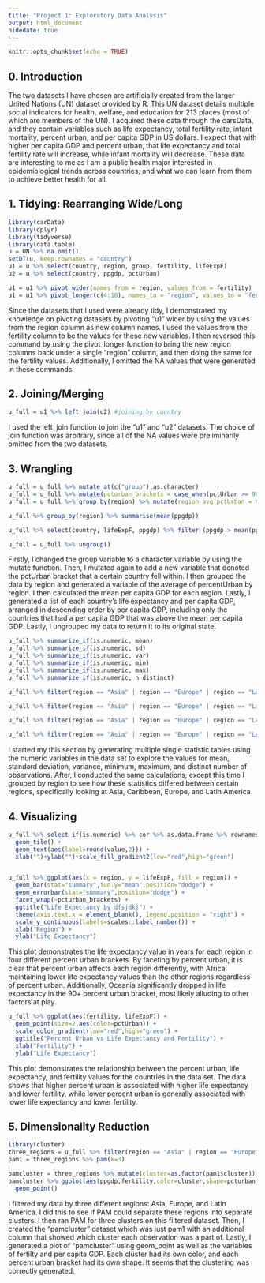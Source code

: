 ```yaml
---
title: "Project 1: Exploratory Data Analysis"
output: html_document
hidedate: true
---
```


```r
knitr::opts_chunk$set(echo = TRUE)
```




## 0. Introduction
The two datasets I have chosen are artificially created from the larger United Nations (UN) dataset provided by R. This UN dataset details multiple social indicators for health, welfare, and education for 213 places (most of which are members of the UN). I acquired these data through the carsData, and they contain variables such as life expectancy, total fertility rate, infant mortality, percent urban, and per capita GDP in US dollars. I expect that with higher per capita GDP and percent urban, that life expectancy and total fertility rate will increase, while infant mortality will decrease. These data are interesting to me as I am a public health major interested in epidemiological trends across countries, and what we can learn from them to achieve better health for all.



## 1. Tidying: Rearranging Wide/Long
```r
library(carData)
library(dplyr)
library(tidyverse)
library(data.table)
u = UN %>% na.omit()
setDT(u, keep.rownames = "country")
u1 = u %>% select(country, region, group, fertility, lifeExpF) 
u2 = u %>% select(country, ppgdp, pctUrban)

u1 = u1 %>% pivot_wider(names_from = region, values_from = fertility)
u1 = u1 %>% pivot_longer(c(4:10), names_to = "region", values_to = "fertility") %>% na.omit()
```

Since the datasets that I used were already tidy, I demonstrated my knowledge on pivoting datasets by pivoting "u1" wider by using the values from the region column as new column names. I used the values from the fertility column to be the values for these new variables. I then reversed this command by using the pivot_longer function to bring the new region columns back under a single "region" column, and then doing the same for the fertility values. Additionally, I omitted the NA values that were generated in these commands.

## 2. Joining/Merging
```R
u_full = u1 %>% left_join(u2) #joining by country
```
I used the left_join function to join the "u1" and "u2" datasets. The choice of join function was arbitrary, since all of the NA values were preliminarily omitted from the two datasets. 

## 3. Wrangling
```R
u_full = u_full %>% mutate_at(c("group"),as.character)
u_full = u_full %>% mutate(pcturban_brackets = case_when(pctUrban >= 90 ~ "90+", 80 <= pctUrban & pctUrban <= 89 ~ "80-89", 70 <= pctUrban & pctUrban <= 79 ~ "70-79", pctUrban <= 69 ~ "60-69"))
u_full = u_full %>% group_by(region) %>% mutate(region_avg_pctUrban = mean(pctUrban))

u_full %>% group_by(region) %>% summarise(mean(ppgdp))

u_full %>% select(country, lifeExpF, ppgdp) %>% filter (ppgdp > mean(ppgdp)) %>% group_by(country) %>% arrange(desc(ppgdp))

u_full = u_full %>% ungroup()
```
Firstly, I changed the group variable to a character variable by using the mutate function. Then, I mutated again to add a new variable that denoted the pctUrban bracket that a certain country fell within. I then grouped the data by region and generated a variable of the average of percentUrban by region. I then calculated the mean per capita GDP for each region. Lastly, I generated a list of each country's life expectancy and per capita GDP, arranged in descending order by per capita GDP, including only the countries that had a per capita GDP that was above the mean per capita GDP. Lastly, I ungrouped my data to return it to its original state.

```R
u_full %>% summarize_if(is.numeric, mean)
u_full %>% summarize_if(is.numeric, sd)
u_full %>% summarize_if(is.numeric, var)
u_full %>% summarize_if(is.numeric, min)
u_full %>% summarize_if(is.numeric, max)
u_full %>% summarize_if(is.numeric, n_distinct)

u_full %>% filter(region == "Asia" | region == "Europe" | region == "Latin Amer" | region == "Caribbean") %>% group_by(region) %>% summarize_if(is.numeric,mean)

u_full %>% filter(region == "Asia" | region == "Europe" | region == "Latin Amer" | region == "Caribbean") %>% group_by(region) %>% summarize_if(is.numeric,min)

u_full %>% filter(region == "Asia" | region == "Europe" | region == "Latin Amer" | region == "Caribbean") %>% group_by(region) %>% summarize_if(is.numeric,max)

u_full %>% filter(region == "Asia" | region == "Europe" | region == "Latin Amer" | region == "Caribbean") %>% group_by(region) %>% summarize_if(is.numeric,sd)

```
I started my this section by generating multiple single statistic tables using the numeric variables in the data set to explore the values for mean, standard deviation, variance, minimum, maximum, and distinct number of observations. After, I conducted the same calculations, except this time I grouped by region to see how these statistics differed between certain regions, specifically looking at Asia, Caribbean, Europe, and Latin America.

## 4. Visualizing
```R
u_full %>% select_if(is.numeric) %>% cor %>% as.data.frame %>% rownames_to_column %>% pivot_longer(-1) %>% ggplot(aes(rowname,name,fill=value)) +
  geom_tile() +
  geom_text(aes(label=round(value,2))) +
  xlab("")+ylab("")+scale_fill_gradient2(low="red",high="green")



```

```R
u_full %>% ggplot(aes(x = region, y = lifeExpF, fill = region)) +
  geom_bar(stat="summary",fun.y="mean",position="dodge") +
  geom_errorbar(stat="summary",position="dodge") +
  facet_wrap(~pcturban_brackets) + 
  ggtitle("Life Expectancy by dfsjdkj") + 
  theme(axis.text.x = element_blank(), legend.position = "right") + 
  scale_y_continuous(labels=scales::label_number()) +
  xlab("Region") +
  ylab("Life Expectancy")

```
This plot demonstrates the life expectancy value in years for each region in four different percent urban brackets. By faceting by percent urban, it is clear that percent urban affects each region differently, with Africa maintaining lower life expectancy values than the other regions regardless of percent urban. Additionally, Oceania significantly dropped in life expectancy in the 90+ percent urban bracket, most likely alluding to other factors at play.

```R
u_full %>% ggplot(aes(fertility, lifeExpF)) + 
  geom_point(size=2,aes(color=pctUrban)) +
  scale_color_gradient(low="red",high="green") +
  ggtitle("Percent Urban vs Life Expectancy and Fertility") +
  xlab("Fertility") +
  ylab("Life Expectancy") 
```
This plot demonstrates the relationship between the percent urban, life expectancy, and fertility values for the countries in the data set. The data shows that higher percent urban is associated with higher life expectancy and lower fertility, while lower percent urban is generally associated with lower life expectancy and lower fertility.

## 5. Dimensionality Reduction
```R
library(cluster)
three_regions = u_full %>% filter(region == "Asia" | region == "Europe" | region == "Latin Amer") 
pam1 = three_regions %>% pam(k=3)

pamcluster = three_regions %>% mutate(cluster=as.factor(pam1$cluster))
pamcluster %>% ggplot(aes(ppgdp,fertility,color=cluster,shape=pcturban_brackets)) +
  geom_point()
```


I filtered my data by three different regions: Asia, Europe, and Latin America. I did this to see if PAM could separate these regions into separate clusters. I then ran PAM for three clusters on this filtered dataset. Then, I created the "pamcluster" dataset which was just pam1 with an additional column that showed which cluster each observation was a part of. Lastly, I generated a plot of "pamcluster" using geom_point as well as the variables of fertilty and per capita GDP. Each cluster had its own color, and each percent urban bracket had its own shape. It seems that the clustering was correctly generated.